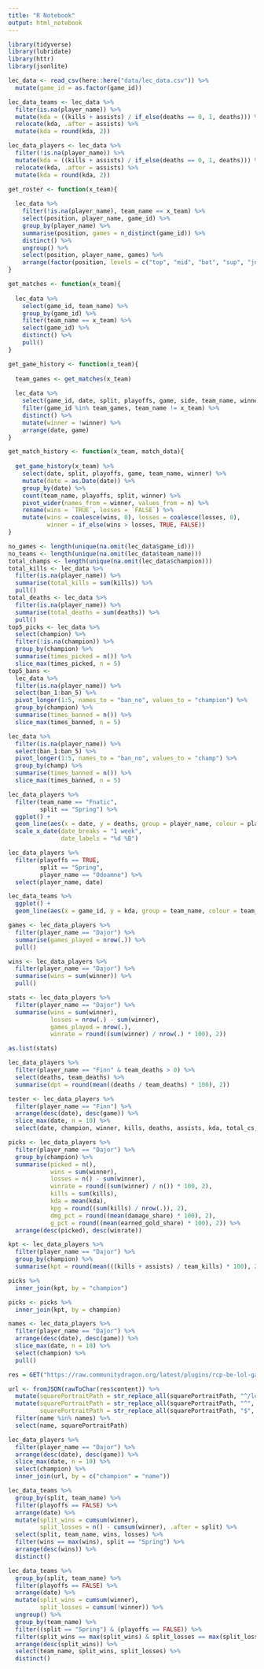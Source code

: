 ```yaml
---
title: "R Notebook"
output: html_notebook
---
```


```r
library(tidyverse)
library(lubridate)
library(httr)
library(jsonlite)

lec_data <- read_csv(here::here("data/lec_data.csv")) %>% 
  mutate(game_id = as.factor(game_id))

lec_data_teams <- lec_data %>% 
  filter(is.na(player_name)) %>% 
  mutate(kda = ((kills + assists) / if_else(deaths == 0, 1, deaths))) %>% 
  relocate(kda, .after = assists) %>% 
  mutate(kda = round(kda, 2))

lec_data_players <- lec_data %>% 
  filter(!is.na(player_name)) %>% 
  mutate(kda = ((kills + assists) / if_else(deaths == 0, 1, deaths))) %>% 
  relocate(kda, .after = assists) %>% 
  mutate(kda = round(kda, 2))

```

```r
get_roster <- function(x_team){
  
  lec_data %>% 
    filter(!is.na(player_name), team_name == x_team) %>% 
    select(position, player_name, game_id) %>% 
    group_by(player_name) %>% 
    summarise(position, games = n_distinct(game_id)) %>% 
    distinct() %>% 
    ungroup() %>% 
    select(position, player_name, games) %>% 
    arrange(factor(position, levels = c("top", "mid", "bot", "sup", "jng")), player_name)
}

get_matches <- function(x_team){
  
  lec_data %>% 
    select(game_id, team_name) %>% 
    group_by(game_id) %>%
    filter(team_name == x_team) %>% 
    select(game_id) %>% 
    distinct() %>% 
    pull()
}

get_game_history <- function(x_team){
  
  team_games <- get_matches(x_team)
  
  lec_data %>% 
    select(game_id, date, split, playoffs, game, side, team_name, winner) %>% 
    filter(game_id %in% team_games, team_name != x_team) %>%
    distinct() %>% 
    mutate(winner = !winner) %>% 
    arrange(date, game)
}

get_match_history <- function(x_team, match_data){
  
  get_game_history(x_team) %>% 
    select(date, split, playoffs, game, team_name, winner) %>% 
    mutate(date = as.Date(date)) %>% 
    group_by(date) %>%
    count(team_name, playoffs, split, winner) %>% 
    pivot_wider(names_from = winner, values_from = n) %>% 
    rename(wins = `TRUE`, losses = `FALSE`) %>% 
    mutate(wins = coalesce(wins, 0), losses = coalesce(losses, 0),
           winner = if_else(wins > losses, TRUE, FALSE))
}

```

```r
no_games <- length(unique(na.omit(lec_data$game_id)))
no_teams <- length(unique(na.omit(lec_data$team_name)))
total_champs <- length(unique(na.omit(lec_data$champion)))
total_kills <- lec_data %>% 
  filter(is.na(player_name)) %>% 
  summarise(total_kills = sum(kills)) %>% 
  pull()
total_deaths <- lec_data %>% 
  filter(is.na(player_name)) %>% 
  summarise(total_deaths = sum(deaths)) %>% 
  pull()
top5_picks <- lec_data %>% 
  select(champion) %>% 
  filter(!is.na(champion)) %>% 
  group_by(champion) %>% 
  summarise(times_picked = n()) %>% 
  slice_max(times_picked, n = 5)
top5_bans <- 
  lec_data %>% 
  filter(is.na(player_name)) %>% 
  select(ban_1:ban_5) %>%
  pivot_longer(1:5, names_to = "ban_no", values_to = "champion") %>% 
  group_by(champion) %>% 
  summarise(times_banned = n()) %>% 
  slice_max(times_banned, n = 5)
```

```r
lec_data %>% 
  filter(is.na(player_name)) %>% 
  select(ban_1:ban_5) %>%
  pivot_longer(1:5, names_to = "ban_no", values_to = "champ") %>% 
  group_by(champ) %>% 
  summarise(times_banned = n()) %>% 
  slice_max(times_banned, n = 5)
```

```r
lec_data_players %>% 
  filter(team_name == "Fnatic",
         split == "Spring") %>% 
  ggplot() +
  geom_line(aes(x = date, y = deaths, group = player_name, colour = player_name)) +
  scale_x_date(date_breaks = "1 week",
               date_labels = "%d %B")
```

```r
lec_data_players %>% 
  filter(playoffs == TRUE,
         split == "Spring",
         player_name == "Odoamne") %>% 
  select(player_name, date)
```

```r
lec_data_teams %>% 
  ggplot() +
  geom_line(aes(x = game_id, y = kda, group = team_name, colour = team_name))
```

```r
games <- lec_data_players %>%
  filter(player_name == "Dajor") %>% 
  summarise(games_played = nrow(.)) %>% 
  pull()

wins <- lec_data_players %>% 
  filter(player_name == "Dajor") %>% 
  summarise(wins = sum(winner)) %>% 
  pull()

stats <- lec_data_players %>% 
  filter(player_name == "Dajor") %>% 
  summarise(wins = sum(winner),
            losses = nrow(.) - sum(winner),
            games_played = nrow(.),
            winrate = round((sum(winner) / nrow(.) * 100), 2))

as.list(stats)

lec_data_players %>%
  filter(player_name == "Finn" & team_deaths > 0) %>% 
  select(deaths, team_deaths) %>% 
  summarise(dpt = round(mean((deaths / team_deaths) * 100), 2))

tester <- lec_data_players %>%
  filter(player_name == "Finn") %>% 
  arrange(desc(date), desc(game)) %>% 
  slice_max(date, n = 10) %>% 
  select(date, champion, winner, kills, deaths, assists, kda, total_cs, game_length, side)

picks <- lec_data_players %>% 
  filter(player_name == "Dajor") %>% 
  group_by(champion) %>% 
  summarise(picked = n(),
            wins = sum(winner),
            losses = n() - sum(winner),
            winrate = round((sum(winner) / n()) * 100, 2),
            kills = sum(kills),
            kda = mean(kda),
            kpg = round((sum(kills) / nrow(.)), 2),
            dmg_pct = round((mean(damage_share) * 100), 2),
            g_pct = round((mean(earned_gold_share) * 100), 2)) %>% 
  arrange(desc(picked), desc(winrate))

kpt <- lec_data_players %>% 
  filter(player_name == "Dajor") %>%  
  group_by(champion) %>% 
  summarise(kpt = round(mean(((kills + assists) / team_kills) * 100), 2))

picks %>% 
  inner_join(kpt, by = "champion")

picks <- picks %>% 
  inner_join(kpt, by = champion)
```

```r
names <- lec_data_players %>% 
  filter(player_name == "Dajor") %>% 
  arrange(desc(date), desc(game)) %>% 
  slice_max(date, n = 10) %>% 
  select(champion) %>% 
  pull()

res = GET("https://raw.communitydragon.org/latest/plugins/rcp-be-lol-game-data/global/default/v1/champion-summary.json")

url <- fromJSON(rawToChar(res$content)) %>% 
  mutate(squarePortraitPath = str_replace_all(squarePortraitPath, "^/lol-game-data/assets", "https://raw.communitydragon.org/13.7/plugins/rcp-be-lol-game-data/global/default")) %>%
  mutate(squarePortraitPath = str_replace_all(squarePortraitPath, "^", "<img src='"),
         squarePortraitPath = str_replace_all(squarePortraitPath, "$", "' height ='200'></img>")) %>% 
  filter(name %in% names) %>% 
  select(name, squarePortraitPath)

lec_data_players %>% 
  filter(player_name == "Dajor") %>% 
  arrange(desc(date), desc(game)) %>% 
  slice_max(date, n = 10) %>% 
  select(champion) %>% 
  inner_join(url, by = c("champion" = "name"))
```

```r
lec_data_teams %>% 
  group_by(split, team_name) %>% 
  filter(playoffs == FALSE) %>% 
  arrange(date) %>% 
  mutate(split_wins = cumsum(winner),
         split_losses = n() - cumsum(winner), .after = split) %>% 
  select(split, team_name, wins, losses) %>% 
  filter(wins == max(wins), split == "Spring") %>% 
  arrange(desc(wins)) %>% 
  distinct()
```

```r
lec_data_teams %>% 
  group_by(split, team_name) %>% 
  filter(playoffs == FALSE) %>% 
  arrange(date) %>% 
  mutate(split_wins = cumsum(winner),
         split_losses = cumsum(!winner)) %>% 
  ungroup() %>% 
  group_by(team_name) %>% 
  filter((split == "Spring") & (playoffs == FALSE)) %>%  
  filter(split_wins == max(split_wins) & split_losses == max(split_losses)) %>% 
  arrange(desc(split_wins)) %>% 
  select(team_name, split_wins, split_losses) %>% 
  distinct()
```

